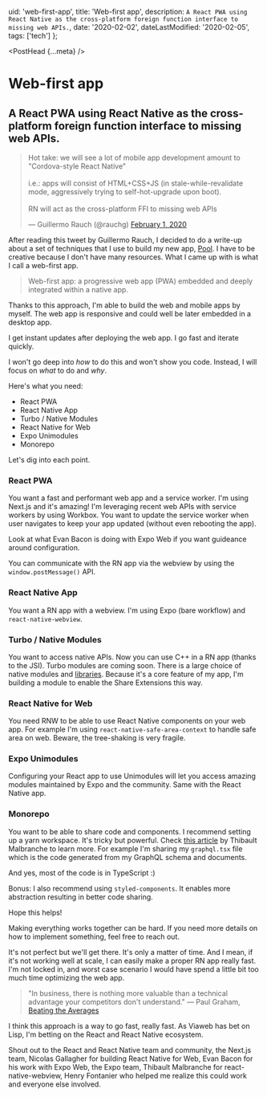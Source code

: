   uid: 'web-first-app',
  title: 'Web-first app',
  description: `A React PWA using React Native as the cross-platform foreign function interface to missing web APIs.`,
  date: '2020-02-02',
  dateLastModified: '2020-02-05',
  tags: ['tech']
};

<PostHead {...meta} />

# Web-first app

## A React PWA using React Native as the cross-platform foreign function interface to missing web APIs.

<blockquote className="twitter-tweet" data-theme="light">
  <p lang="en" dir="ltr">
    Hot take: we will see a lot of mobile app development amount to
    &quot;Cordova-style React Native&quot; <br />
    <br />
    i.e.: apps will consist of HTML+CSS+JS (in stale-while-revalidate mode,
    aggressively trying to self-hot-upgrade upon boot).
    <br />
    <br />
    RN will act as the cross-platform FFI to missing web APIs
  </p>
  &mdash; Guillermo Rauch (@rauchg) <a href="https://twitter.com/rauchg/status/1223446855482167302?ref_src=twsrc%5Etfw">
    February 1, 2020
  </a>
</blockquote>

After reading this tweet by Guillermo Rauch, I decided to do a write-up about a set of techniques that I use to build my new app, [Pool](https://poolmessenger.com). I have to be creative because I don't have many resources. What I came up with is what I call a web-first app.

> Web-first app: a progressive web app (PWA) embedded and deeply integrated within a native app.

Thanks to this approach, I'm able to build the web and mobile apps by myself. The web app is responsive and could well be later embedded in a desktop app.

I get instant updates after deploying the web app. I go fast and iterate quickly.

I won't go deep into _how_ to do this and won't show you code. Instead, I will focus on _what_ to do and _why_.

Here's what you need:

- React PWA
- React Native App
- Turbo / Native Modules
- React Native for Web
- Expo Unimodules
- Monorepo

Let's dig into each point.

### React PWA

You want a fast and performant web app and a service worker. I'm using Next.js and it's amazing! I'm leveraging recent web APIs with service workers by using Workbox. You want to update the service worker when user navigates to keep your app updated (without even rebooting the app).

Look at what Evan Bacon is doing with Expo Web if you want guideance around configuration.

You can communicate with the RN app via the webview by using the `window.postMessage()` API.

### React Native App

You want a RN app with a webview. I'm using Expo (bare workflow) and `react-native-webview`.

### Turbo / Native Modules

You want to access native APIs. Now you can use C++ in a RN app (thanks to the JSI). Turbo modules are coming soon. There is a large choice of native modules and [libraries](https://www.native.directory). Because it's a core feature of my app, I'm building a module to enable the Share Extensions this way.

### React Native for Web

You need RNW to be able to use React Native components on your web app. For example I'm using `react-native-safe-area-context` to handle safe area on web. Beware, the tree-shaking is very fragile.

### Expo Unimodules

Configuring your React app to use Unimodules will let you access amazing modules maintained by Expo and the community. Same with the React Native app.

### Monorepo

You want to be able to share code and components. I recommend setting up a yarn workspace. It's tricky but powerful. Check [this article](https://engineering.brigad.co/react-native-monorepos-code-sharing-f6c08172b417) by Thibault Malbranche to learn more. For example I'm sharing my `graphql.tsx` file which is the code generated from my GraphQL schema and documents.

And yes, most of the code is in TypeScript :)

Bonus: I also recommend using `styled-components`. It enables more abstraction resulting in better code sharing.

Hope this helps!

Making everything works together can be hard. If you need more details on how to implement something, feel free to reach out.

It's not perfect but we'll get there. It's only a matter of time. And I mean, if it's not working well at scale, I can easily make a proper RN app really fast. I'm not locked in, and worst case scenario I would have spend a little bit too much time optimizing the web app.

> "In business, there is nothing more valuable than a technical advantage your competitors don't understand." — Paul Graham, [Beating the Averages](http://www.paulgraham.com/avg.html)

I think this approach is a way to go fast, really fast. As Viaweb has bet on Lisp, I'm betting on the React and React Native ecosystem.

Shout out to the React and React Native team and community, the Next.js team, Nicolas Gallagher for building React Native for Web, Evan Bacon for his work with Expo Web, the Expo team, Thibault Malbranche for react-native-webview, Henry Fontanier who helped me realize this could work and everyone else involved.
